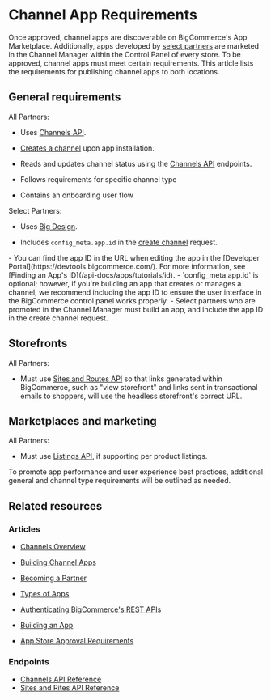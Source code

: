 # Channel App Requirements

<!-- Dev Center URL: https://developer.bigcommerce.com/api-docs/channels/guide/channel-app-requirements -->

Once approved, channel apps are discoverable on BigCommerce's App Marketplace. Additionally, apps developed by [select partners](https://www.bigcommerce.com/partners/) are marketed in the Channel Manager within the Control Panel of every store. To be approved, channel apps must meet certain requirements. This article lists the requirements for publishing channel apps to both locations.

## General requirements

All Partners:

- Uses [Channels API](/api-reference/store-management/channels).

- [Creates a channel](/api-reference/store-management/channels/channels/createchannel) upon app installation.
- Reads and updates channel status using the [Channels API](/api-reference/store-management/channels) endpoints.

- Follows requirements for specific channel type

- Contains an onboarding user flow

Select Partners:

- Uses [Big Design](https://developer.bigcommerce.com/big-design).

- Includes `config_meta.app.id` in the [create channel](/api-reference/store-management/channels/channels/createchannel) request.

<Callout type="info">
  - You can find the app ID in the URL when editing the app in the [Developer Portal](https://devtools.bigcommerce.com/). For more information, see [Finding an App's ID](/api-docs/apps/tutorials/id).
  - `config_meta.app.id` is optional; however, if you're building an app that creates or manages a channel, we recommend including the app ID to ensure the user interface in the BigCommerce control panel works properly.
  - Select partners who are promoted in the Channel Manager must build an app, and include the app ID in the create channel request.
</Callout>

## Storefronts

All Partners:

- Must use [Sites and Routes API](/api-reference/cart-checkout/sites-routes-api) so that links generated within BigCommerce, such as "view storefront" and links sent in transactional emails to shoppers, will use the headless storefront's correct URL.

## Marketplaces and marketing

All Partners:

- Must use [Listings API](/api-reference/store-management/channels), if supporting per product listings.

<Callout type="info">
  To promote app performance and user experience best practices, additional general and channel type requirements will be outlined as needed.
</Callout>

## Related resources

### Articles

- [Channels Overview](/api-docs/channels/overview)
- [Building Channel Apps](/api-docs/channels/guide/building-channel-apps)

- [Becoming a Partner](/api-docs/partner/becoming-a-partner)
- [Types of Apps](/api-docs/getting-started/building-apps-bigcommerce/types-of-apps)
- [Authenticating BigCommerce's REST APIs](/api-docs/getting-started/authentication/rest-api-authentication)
- [Building an App](/api-docs/getting-started/building-apps-bigcommerce/building-apps)
- [App Store Approval Requirements](/api-docs/partner/app-store-approval-requirements)

### Endpoints

- [Channels API Reference](/api-reference/store-management/channels)
- [Sites and Rites API Reference](/api-reference/cart-checkout/sites-routes-api)
